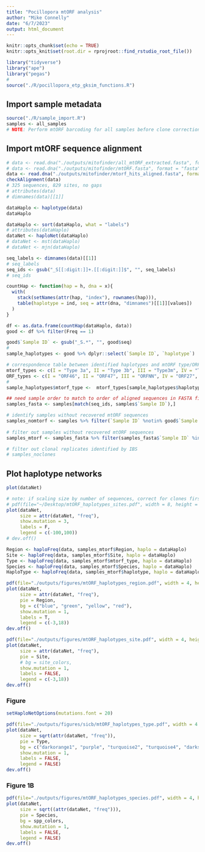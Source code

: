 ```yaml
---
title: "Pocillopora mtORF analysis"
author: "Mike Connelly"
date: "6/7/2023"
output: html_document
---
```


```r
knitr::opts_chunk$set(echo = TRUE)
knitr::opts_knit$set(root.dir = rprojroot::find_rstudio_root_file())
```
```r
library("tidyverse")
library("ape")
library("pegas")
#
source("./R/pocillopora_etp_gksim_functions.R")
```
## Import sample metadata
```r
source("./R/sample_import.R")
samples <- all_samples
# NOTE: Perform mtORF barcoding for all samples before clone correction
```

## Import mtORF sequence alignment 
```r
# data <- read.dna("./outputs/mitofinder/all_mtORF_extracted.fasta", format = "fasta")
# data <- read.dna("./outputs/mitofinder/mtORF.fasta", format = "fasta")
data <- read.dna("./outputs/mitofinder/mtorf_hits_aligned.fasta", format = "fasta")
checkAlignment(data)
# 325 sequences, 829 sites, no gaps
# attributes(data)
# dimnames(data)[[1]]
```
```r
dataHaplo <- haplotype(data)
dataHaplo
```
```r
dataHaplo <- sort(dataHaplo, what = "labels")
# attributes(dataHaplo)
dataNet <- haploNet(dataHaplo)
# dataNet <- mst(dataHaplo)
# dataNet <- mjn(dataHaplo)
```
```r
seq_labels <- dimnames(data)[[1]]
# seq_labels
seq_ids <- gsub("_S[[:digit:]]+.[[:digit:]]$", "", seq_labels)
# seq_ids
```
```r
countHap <- function(hap = h, dna = x){
  with(
    stack(setNames(attr(hap, "index"), rownames(hap))),
    table(haplotype = ind, seq = attr(dna, "dimnames")[[1]][values])
  )
}
```
```r
df <- as.data.frame(countHap(dataHaplo, data))
good <- df %>% filter(Freq == 1)
```
```r
good$`Sample ID` <- gsub("_S.*", "", good$seq)
#
sample_haplotypes <- good %>% dplyr::select(`Sample ID`, `haplotype`)
```
```r
# correspondence table between identified haplotypes and mtORF type/ORF name, etc.
mtorf_types <- c(I = "Type 3a", II = "Type 3b", III = "Type3m", IV = "Type 1a", V = "Type 2")
ORF_types <- c(I = "ORF46", II = "ORF47", III = "ORFNN", IV = "ORF27", V = "ORF01")
#
sample_haplotypes$mtorf_type <-  mtorf_types[sample_haplotypes$haplotype]
```

```r
## need sample order to match to order of aligned sequences in FASTA file
samples_fasta <- samples[match(seq_ids, samples$`Sample ID`),]
```

```r
# identify samples without recovered mtORF sequences 
samples_nomtorf <- samples %>% filter(`Sample ID` %notin% good$`Sample ID`)
  
# filter out samples without recovered mtORF sequences
samples_mtorf <- samples_fasta %>% filter(samples_fasta$`Sample ID` %in% good$`Sample ID`)

# filter out clonal replicates identified by IBS
# samples_noclones
```

## Plot haplotype networks
```r
plot(dataNet)
```
```r
# note: if scaling size by number of sequences, correct for clones first, as mtORF type 1 is clearly dominant.
# pdf(file="~/Desktop/mtORF_haplotypes_sites.pdf", width = 8, height = 10, pointsize = 10)
plot(dataNet,
     size = attr(dataNet, "freq"),
     show.mutation = 3,
     labels = F,
     legend = c(-100,100))
# dev.off()
```
```r
Region <- haploFreq(data, samples_mtorf$Region, haplo = dataHaplo)
Site <- haploFreq(data, samples_mtorf$Site, haplo = dataHaplo)
Type <- haploFreq(data, samples_mtorf$mtorf_type, haplo = dataHaplo)
Species <- haploFreq(data, samples_mtorf$Species, haplo = dataHaplo)
HaploType <- haploFreq(data, samples_mtorf$haplotype, haplo = dataHaplo)
```
```r
pdf(file="./outputs/figures/mtORF_haplotypes_region.pdf", width = 4, height = 5, pointsize = 6)
plot(dataNet,
     size = attr(dataNet, "freq"),
     pie = Region,
     bg = c("blue", "green", "yellow", "red"),
     show.mutation = 1,
     labels = T,
     legend = c(-3,18))
dev.off()
```
```r
pdf(file="./outputs/figures/mtORF_haplotypes_site.pdf", width = 4, height = 5, pointsize = 6)
plot(dataNet,
     size = attr(dataNet, "freq"),
     pie = Site,
     # bg = site_colors,
     show.mutation = 1,
     labels = FALSE,
     legend = c(-3,18))
dev.off()
```

### Figure ##
```r
setHaploNetOptions(mutations.font = 20)
```

```r
pdf(file="./outputs/figures/sicb/mtORF_haplotypes_type.pdf", width = 4.5, height = 3, pointsize = 6)
plot(dataNet,
     size = sqrt(attr(dataNet, "freq")),
     pie = Type,
     bg = c("darkorange1", "purple", "turquoise2", "turquoise4", "darkslategrey"),
     show.mutation = 1, 
     labels = FALSE,
     legend = FALSE)
dev.off()
```
### Figure 1B
```r
pdf(file="./outputs/figures/mtORF_haplotypes_species.pdf", width = 4, height = 2, pointsize = 6)
plot(dataNet,
     size = sqrt((attr(dataNet, "freq"))),
     pie = Species,
     bg = spp_colors,
     show.mutation = 1,
     labels = FALSE,
     legend = FALSE)
dev.off()
```
